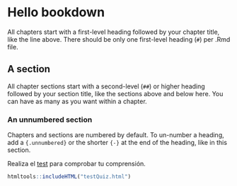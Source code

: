 # Hello bookdown 

All chapters start with a first-level heading followed by your chapter title, like the line above. There should be only one first-level heading (`#`) per .Rmd file.

## A section

All chapter sections start with a second-level (`##`) or higher heading followed by your section title, like the sections above and below here. You can have as many as you want within a chapter.

### An unnumbered section {-}

Chapters and sections are numbered by default. To un-number a heading, add a `{.unnumbered}` or the shorter `{-}` at the end of the heading, like in this section.


Realiza el [test](https://nandoverdu.github.io/u1test1/){target="_blank"} para comprobar tu comprensión.



```r
htmltools::includeHTML("testQuiz.html")
```